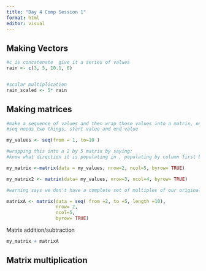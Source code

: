 ```yaml
---
title: "Day 4 Comp Session 1"
format: html
editor: visual
---
```


## Making Vectors 

```r

#c is concatenate  give it a series of values
rain <- c(3, 5, 10.1, 6)


#scalar multiplication
rain_scaled <- 5* rain


```

## Making matrices

```r
#make a sequence of values and then wrap those values into a matrix, one long vector and populate a 3 by 5 matrix with those values, row by row.
#seq needs two things, start value and end value

my_values <- seq(from = 1, to=10 )

#wrapping this into a 2 by 5 matrix by saying:
#know what direction it is populating in , populating by column first byrow=false but it is the default

my_matrix <-matrix(data = my_values, nrow=2, ncol=5, byrow= TRUE)
```

```r
my_matrix2 <- matrix(data= my_values, nrow=3, ncol=4, byrow= TRUE)

#warning says we don't have a complete set of multiples of our original sequence, then it starts repeating. 
```

```r
matrixA <- matrix(data = seq( from =2, to =5, length =10),
                  nrow= 2,
                  ncol=5,
                  byrow= TRUE)
```

Matrix addition/subtraction

```r
my_matrix + matrixA
```

## Matrix multiplication
